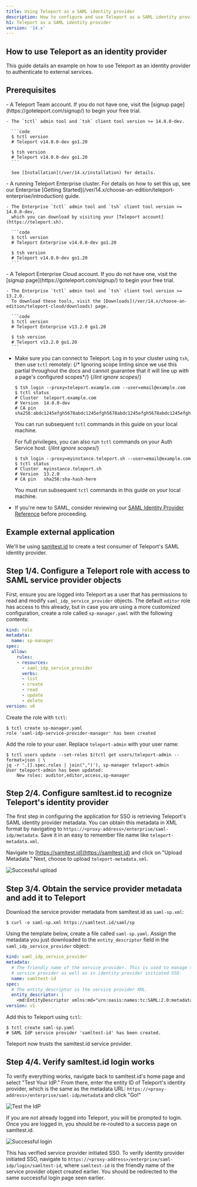```yaml
---
title: Using Teleport as a SAML identity provider
description: How to configure and use Teleport as a SAML identity provider.
h1: Teleport as a SAML identity provider
version: '14.x'
---
```


## How to use Teleport as an identity provider

This guide details an example on how to use Teleport as an identity provider to
authenticate to external services.

## Prerequisites

<Tabs>
  <Tab title="Teleport Team">
    - A Teleport Team account. If you do not have one, visit the [signup
      page](https://goteleport.com/signup/) to begin your free trial.

    - The `tctl` admin tool and `tsh` client tool version >= 14.0.0-dev.

      ```code
      $ tctl version
      # Teleport v14.0.0-dev go1.20

      $ tsh version
      # Teleport v14.0.0-dev go1.20
      ```

      See [Installation](/ver/14.x/installation) for details.
  </Tab>

  <Tab title="Teleport Enterprise">
    - A running Teleport Enterprise cluster. For details on how to set this up, see our Enterprise
      [Getting Started](/ver/14.x/choose-an-edition/teleport-enterprise/introduction) guide.

    - The Enterprise `tctl` admin tool and `tsh` client tool version >= 14.0.0-dev,
      which you can download by visiting your [Teleport account](https://teleport.sh).

      ```code
      $ tctl version
      # Teleport Enterprise v14.0.0-dev go1.20

      $ tsh version
      # Teleport v14.0.0-dev go1.20
      ```
  </Tab>

  <Tab title="Teleport Enterprise Cloud">
    - A Teleport Enterprise Cloud account. If you do not have one, visit the [signup
      page](https://goteleport.com/signup/) to begin your free trial.

    - The Enterprise `tctl` admin tool and `tsh` client tool version >= 13.2.0.
      To download these tools, visit the [Downloads](/ver/14.x/choose-an-edition/teleport-cloud/downloads) page.

      ```code
      $ tctl version
      # Teleport Enterprise v13.2.0 go1.20

      $ tsh version
      # Teleport v13.2.0 go1.20
      ```
  </Tab>
</Tabs>

- Make sure you can connect to Teleport. Log in to your cluster using `tsh`, then use `tctl`
  remotely:
  {/* Ignoring scope linting since we use this partial throughout the docs and
  cannot guarantee that it will line up with a page's configured scopes*/}
  {/*lint ignore scopes*/}
  ```code
  $ tsh login --proxy=teleport.example.com --user=email@example.com
  $ tctl status
  # Cluster  teleport.example.com
  # Version  14.0.0-dev
  # CA pin   sha256:abdc1245efgh5678abdc1245efgh5678abdc1245efgh5678abdc1245efgh5678
  ```
  You can run subsequent `tctl` commands in this guide on your local machine.

  For full privileges, you can also run `tctl` commands on your Auth Service host.
  {/*lint ignore scopes*/}
  ```code
  $ tsh login --proxy=myinstance.teleport.sh --user=email@example.com
  $ tctl status
  # Cluster  myinstance.teleport.sh
  # Version  13.2.0
  # CA pin   sha256:sha-hash-here
  ```
  You must run subsequent `tctl` commands in this guide on your local machine.
- If you're new to SAML, consider reviewing our [SAML Identity Provider
  Reference](/ver/14.x/access-controls/idps/saml-reference) before proceeding.

## Example external application

We'll be using [samltest.id](https://samltest.id/) to create a test consumer of
Teleport's SAML identity provider.

## Step 1/4. Configure a Teleport role with access to SAML service provider objects

First, ensure you are logged into Teleport as a user that has permissions
to read and modify `saml_idp_service_provider` objects. The default `editor` role
has access to this already, but in case you are using a more customized configuration,
create a role called `sp-manager.yaml` with the following contents:

```yaml
kind: role
metadata:
  name: sp-manager
spec:
  allow:
    rules:
    - resources:
      - saml_idp_service_provider
      verbs:
      - list
      - create
      - read
      - update
      - delete
version: v6
```

Create the role with `tctl`:

```code
$ tctl create sp-manager.yaml 
role 'saml-idp-service-provider-manager' has been created
```

Add the role to your user. Replace `teleport-admin` with your user name:

```code
$ tctl users update --set-roles $(tctl get users/teleport-admin --format=json | \
jq -r '.[].spec.roles | join(",")'), sp-manager teleport-admin
User teleport-admin has been updated:
	New roles: auditor,editor,access,sp-manager
```

## Step 2/4. Configure samltest.id to recognize Teleport's identity provider

The first step in configuring the application for SSO is retrieving Teleport's
SAML identity provider metadata. You can obtain this metadata in XML format by
navigating to `https://<proxy-address>/enterprise/saml-idp/metadata`. Save
it in an easy to remember file name like `teleport-metadata.xml`.

Navigate to [https://samltest.id](https://samltest.id) and click on "Upload Metadata." Next, choose to upload
`teleport-metadata.xml`.

![Successful upload](../../../../../assets/samltestid-0-successful-upload-94ab6ab462.png)

## Step 3/4. Obtain the service provider metadata and add it to Teleport

Download the service provider metadata from samltest.id as `saml-sp.xml`:

```code
$ curl -o saml-sp.xml https://samltest.id/saml/sp
```

Using the template below, create a file called `saml-sp.yaml`. Assign the
metadata you just downloaded to the `entity_descriptor` field in the
`saml_idp_service_provider` object:

```yaml
kind: saml_idp_service_provider
metadata:
  # The friendly name of the service provider. This is used to manage the
  # service provider as well as in identity provider initiated SSO.
  name: samltest-id
spec:
  # The entity_descriptor is the service provider XML.
  entity_descriptor: |
    <md:EntityDescriptor xmlns:md="urn:oasis:names:tc:SAML:2.0:metadata"...
version: v1
```

Add this to Teleport using `tctl`:

```code
$ tctl create saml-sp.yaml
# SAML IdP service provider 'samltest-id' has been created.
```

Teleport now trusts the samltest.id service provider.

## Step 4/4. Verify samltest.id login works

To verify everything works, navigate back to samltest.id's home page and select
"Test Your IdP." From there, enter the entity ID of Teleport's identity provider,
which is the same as the metadata URL: `https://<proxy-address>/enterprise/saml-idp/metadata`
and click "Go!"

![Test the IdP](../../../../../assets/samltestid-1-test-idp-1f7d208416.png)

If you are not already logged into Teleport, you will be prompted to login. Once you
are logged in, you should be re-routed to a success page on samltest.id.

![Successful login](../../../../../assets/samltestid-2-successful-login-5ec65ec4e2.png)

This has verified service provider initiated SSO. To verify identity provider initiated
SSO, navigate to `https://<proxy-address>/enterprise/saml-idp/login/samltest-id`,
where `samltest-id` is the friendly name of the service provider object created earlier.
You should be redirected to the same successful login page seen earlier.
